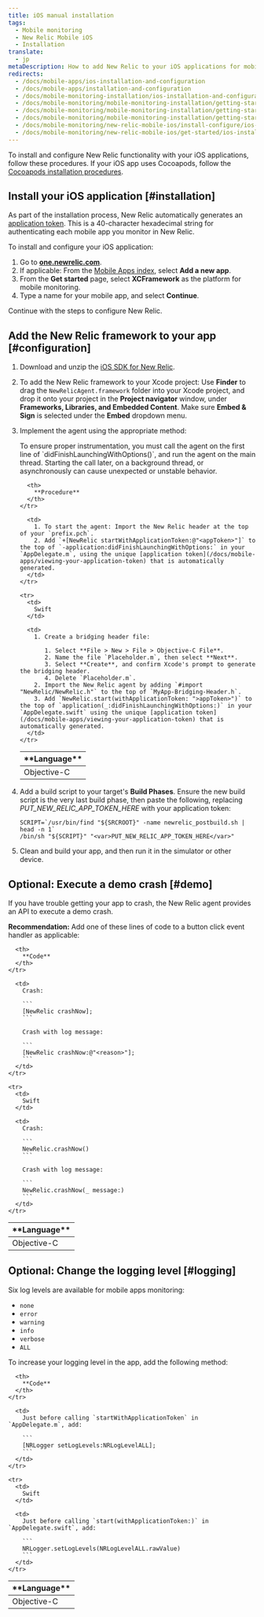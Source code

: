 ```yaml
---
title: iOS manual installation
tags:
  - Mobile monitoring
  - New Relic Mobile iOS
  - Installation
translate:
  - jp
metaDescription: How to add New Relic to your iOS applications for mobile monitoring.
redirects:
  - /docs/mobile-apps/ios-installation-and-configuration
  - /docs/mobile-apps/installation-and-configuration
  - /docs/mobile-monitoring-installation/ios-installation-and-configuration
  - /docs/mobile-monitoring/mobile-monitoring-installation/getting-started/ios-installation-and
  - /docs/mobile-monitoring/mobile-monitoring-installation/getting-started/ios-installation-and-configuration
  - /docs/mobile-monitoring/mobile-monitoring-installation/getting-started/ios-installation-configuration
  - /docs/mobile-monitoring/new-relic-mobile-ios/install-configure/ios-installation-configuration
  - /docs/mobile-monitoring/new-relic-mobile-ios/get-started/ios-installation-configuration 
---
```


To install and configure New Relic functionality with your iOS applications, follow these procedures. If your iOS app uses Cocoapods, follow the [Cocoapods installation procedures](/docs/mobile-monitoring-installation/cocoapods-installation-and-configuration).

## Install your iOS application [#installation]

As part of the installation process, New Relic automatically generates an [application token](/docs/mobile-apps/viewing-your-application-token). This is a 40-character hexadecimal string for authenticating each mobile app you monitor in New Relic.

To install and configure your iOS application:

1. Go to **[one.newrelic.com](https://one.newrelic.com)**.
2. If applicable: From the [Mobile Apps index](/docs/mobile-apps/mobile-apps-menu), select <Icon name="fe-plus-circle"/>
   **Add a new app**.
3. From the **Get started** page, select **XCFramework** as the platform for mobile monitoring.
4. Type a name for your mobile app, and select **Continue**.

Continue with the steps to configure New Relic.

## Add the New Relic framework to your app [#configuration]

1. Download and unzip the [iOS SDK for New Relic](/docs/release-notes/mobile-release-notes/xcframework-release-notes).
2. To add the New Relic framework to your Xcode project: Use **Finder** to drag the `NewRelicAgent.framework` folder into your Xcode project, and drop it onto your project in the **Project navigator** window, under **Frameworks, Libraries, and Embedded Content**. Make sure **Embed & Sign** is selected under the **Embed** dropdown menu.
3. Implement the agent using the appropriate method:

   <Callout variant="important">
     To ensure proper instrumentation, you must call the agent on the first line of `didFinishLaunchingWithOptions()`, and run the agent on the main thread. Starting the call later, on a background thread, or asynchronously can cause unexpected or unstable behavior.
   </Callout>

   <table>
     <thead>
       <tr>
         <th style={{ width: "150px" }}>
           **Language**
         </th>

         <th>
           **Procedure**
         </th>
       </tr>
     </thead>

     <tbody>
       <tr>
         <td>
           Objective-C
         </td>

         <td>
           1. To start the agent: Import the New Relic header at the top of your `prefix.pch`.
           2. Add `+[NewRelic startWithApplicationToken:@"<appToken>"]` to the top of `-application:didFinishLaunchingWithOptions:` in your `AppDelegate.m`, using the unique [application token](/docs/mobile-apps/viewing-your-application-token) that is automatically generated.
         </td>
       </tr>

       <tr>
         <td>
           Swift
         </td>

         <td>
           1. Create a bridging header file:

              1. Select **File > New > File > Objective-C File**.
              2. Name the file `Placeholder.m`, then select **Next**.
              3. Select **Create**, and confirm Xcode's prompt to generate the bridging header.
              4. Delete `Placeholder.m`.
           2. Import the New Relic agent by adding `#import "NewRelic/NewRelic.h"` to the top of `MyApp-Bridging-Header.h`.
           3. Add `NewRelic.start(withApplicationToken: ">appToken>")` to the top of `application(_:didFinishLaunchingWithOptions:)` in your `AppDelegate.swift` using the unique [application token](/docs/mobile-apps/viewing-your-application-token) that is automatically generated.
         </td>
       </tr>
     </tbody>
   </table>
4. Add a build script to your target's **Build Phases**. Ensure the new build script is the very last build phase, then paste the following, replacing <var>PUT_NEW_RELIC_APP_TOKEN_HERE</var> with your application token:

   ```
   SCRIPT=`/usr/bin/find "${SRCROOT}" -name newrelic_postbuild.sh | head -n 1`
   /bin/sh "${SCRIPT}" "<var>PUT_NEW_RELIC_APP_TOKEN_HERE</var>"
   ```
5. Clean and build your app, and then run it in the simulator or other device.

## Optional: Execute a demo crash [#demo]

If you have trouble getting your app to crash, the New Relic agent provides an API to execute a demo crash.

**Recommendation:** Add one of these lines of code to a button click event handler as applicable:

<table>
  <thead>
    <tr>
      <th style={{ width: "150px" }}>
        **Language**
      </th>

      <th>
        **Code**
      </th>
    </tr>
  </thead>

  <tbody>
    <tr>
      <td>
        Objective-C
      </td>

      <td>
        Crash:

        ```
        [NewRelic crashNow];
        ```

        Crash with log message:

        ```
        [NewRelic crashNow:@"<reason>"];
        ```
      </td>
    </tr>

    <tr>
      <td>
        Swift
      </td>

      <td>
        Crash:

        ```
        NewRelic.crashNow()
        ```

        Crash with log message:

        ```
        NewRelic.crashNow(_ message:)
        ```
      </td>
    </tr>
  </tbody>
</table>

## Optional: Change the logging level [#logging]

Six log levels are available for mobile apps monitoring:

* `none`
* `error`
* `warning`
* `info`
* `verbose`
* `ALL`

To increase your logging level in the app, add the following method:

<table>
  <thead>
    <tr>
      <th style={{ width: "150px" }}>
        **Language**
      </th>

      <th>
        **Code**
      </th>
    </tr>
  </thead>

  <tbody>
    <tr>
      <td>
        Objective-C
      </td>

      <td>
        Just before calling `startWithApplicationToken` in `AppDelegate.m`, add:

        ```
        [NRLogger setLogLevels:NRLogLevelALL];
        ```
      </td>
    </tr>

    <tr>
      <td>
        Swift
      </td>

      <td>
        Just before calling `start(withApplicationToken:)` in `AppDelegate.swift`, add:

        ```
        NRLogger.setLogLevels(NRLogLevelALL.rawValue)
        ```
      </td>
    </tr>
  </tbody>
</table>
